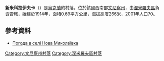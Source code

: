 {{coord|48|55|52|N|28|38|55|E|scale:30000|display=title}}

'''新米科拉伊夫卡'''（{{lang-uk|Нова Миколаївка}}）是[[烏克蘭|烏克蘭]]的村落，位於該國西南部[[文尼察州|文尼察州]]，由[[涅米羅夫區|涅米羅夫區]]負責管轄，始建於1914年，面積0.69平方公里，海拔高度266米，2001年人口70。

==參考資料==
* [http://weather.in.ua/ua/vinnickaja/17097 Погода в селі Нова Миколаївка] {{Wayback|url=http://weather.in.ua/ua/vinnickaja/17097 |date=20160305083756 }}

[[Category:文尼察州村落|Category:文尼察州村落]]
[[Category:涅米羅夫區村落|Category:涅米羅夫區村落]]


{{Vinnytsia-geo-stub}}